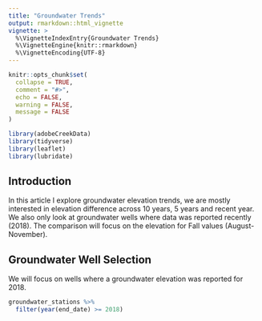 ```yaml
---
title: "Groundwater Trends"
output: rmarkdown::html_vignette
vignette: >
  %\VignetteIndexEntry{Groundwater Trends}
  %\VignetteEngine{knitr::rmarkdown}
  %\VignetteEncoding{UTF-8}
---
```


```r
knitr::opts_chunk$set(
  collapse = TRUE,
  comment = "#>", 
  echo = FALSE, 
  warning = FALSE, 
  message = FALSE
)
```

```r
library(adobeCreekData)
library(tidyverse)
library(leaflet)
library(lubridate)
```


## Introduction 

In this article I explore groundwater elevation trends, we are mostly interested
in elevation difference across 10 years, 5 years and recent year. We also only look 
at groundwater wells where data was reported recently (2018). The comparison will
focus on the elevation for Fall values (August-November).


## Groundwater Well Selection 

We will focus on wells where a groundwater elevation was reported for 2018. 

```r
groundwater_stations %>% 
  filter(year(end_date) >= 2018)
```










